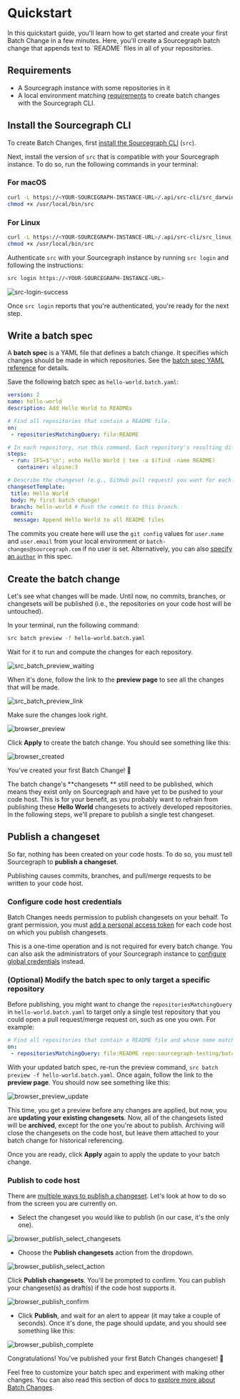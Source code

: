 # Quickstart

<p className=""subtitle>In this quickstart guide, you'll learn how to get started and create your first Batch Change in a few minutes. Here, you'll create a Sourcegraph batch change that appends text to `README` files in all of your repositories.</p>

## Requirements

- A Sourcegraph instance with some repositories in it
- A local environment matching [requirements](/batch-changes/requirements) to create batch changes with the Sourcegraph CLI.

## Install the Sourcegraph CLI

To create Batch Changes, first [install the Sourcegraph CLI](/cli/) (`src`).

Next, install the version of `src` that is compatible with your Sourcegraph instance. To do so, run the following commands in your terminal:

### For macOS

```bash
curl -L https://<YOUR-SOURCEGRAPH-INSTANCE-URL>/.api/src-cli/src_darwin_amd64 -o /usr/local/bin/src
chmod +x /usr/local/bin/src
```

### For Linux

```bash
curl -L https://<YOUR-SOURCEGRAPH-INSTANCE-URL>/.api/src-cli/src_linux_amd64 -o /usr/local/bin/src
chmod +x /usr/local/bin/src
```

Authenticate `src` with your Sourcegraph instance by running `src login` and following the instructions:

```bash
src login https://<YOUR-SOURCEGRAPH-INSTANCE-URL>
```

![src-login-success](https://sourcegraphstatic.com/docs/images/batch_changes/src_login_success.png)

Once `src login` reports that you're authenticated, you're ready for the next step.

## Write a batch spec

A **batch spec** is a YAML file that defines a batch change. It specifies which changes should be made in which repositories. See the [batch spec YAML reference](/batch-changes/batch-spec-yaml-reference) for details.

Save the following batch spec as `hello-world.batch.yaml`:

```yaml
version: 2
name: hello-world
description: Add Hello World to READMEs

# Find all repositories that contain a README file.
on:
 - repositoriesMatchingQuery: file:README

# In each repository, run this command. Each repository's resulting diff is captured.
steps:
 - run: IFS=$'\n'; echo Hello World | tee -a $(find -name README)
   container: alpine:3

# Describe the changeset (e.g., GitHub pull request) you want for each repository.
changesetTemplate:
 title: Hello World
 body: My first batch change!
 branch: hello-world # Push the commit to this branch.
 commit:
  message: Append Hello World to all README files
```

The commits you create here will use the `git config` values for `user.name` and `user.email` from your local environment or `batch-changes@sourcegraph.com` if no user is set. Alternatively, you can also [specify an `author`](/batch-changes/batch-spec-yaml-reference#changesettemplate-commit-author) in this spec.

## Create the batch change

Let's see what changes will be made. Until now, no commits, branches, or changesets will be published (i.e., the repositories on your code host will be untouched).

In your terminal, run the following command:

```bash
src batch preview -f hello-world.batch.yaml
```

Wait for it to run and compute the changes for each repository.

![src_batch_preview_waiting](https://sourcegraphstatic.com/docs/images/batch_changes/quickstart/src_batch_preview_waiting.png)

When it's done, follow the link to the **preview page** to see all the changes that will be made.

![src_batch_preview_link](https://sourcegraphstatic.com/docs/images/batch_changes/quickstart/src_batch_preview_link.png)

Make sure the changes look right.

![browser_preview](https://sourcegraphstatic.com/docs/images/batch_changes/quickstart/browser_preview.png)

Click **Apply** to create the batch change. You should see something like this:

![browser_created](https://sourcegraphstatic.com/docs/images/batch_changes/quickstart/browser_created.png)

You've created your first Batch Change! 🎉

The batch change's **changesets ** still need to be published, which means they exist only on Sourcegraph and have yet to be pushed to your code host. This is for your benefit, as you probably want to refrain from publishing these **Hello World** changesets to actively developed repositories. In the following steps, we'll prepare to publish a single test changeset.

## Publish a changeset

So far, nothing has been created on your code hosts. To do so, you must tell Sourcegraph to **publish a changeset**.

Publishing causes commits, branches, and pull/merge requests to be written to your code host.

### Configure code host credentials

Batch Changes needs permission to publish changesets on your behalf. To grant permission, you must [add a personal access token](/batch-changes/configuring-credentials#personal-access-tokens) for each code host on which you publish changesets.

This is a one-time operation and is not required for every batch change. You can also ask the administrators of your Sourcegraph instance to [configure global credentials](/batch-changes/configuring-credentials#global-service-account-tokens) instead.

### (Optional) Modify the batch spec to only target a specific repository

Before publishing, you might want to change the `repositoriesMatchingQuery` in `hello-world.batch.yaml` to target only a single test repository that you could open a pull request/merge request on, such as one you own. For example:

```yaml
# Find all repositories that contain a README file and whose name matches our test repo.
on:
 - repositoriesMatchingQuery: file:README repo:sourcegraph-testing/batch-changes-test-repo
```

With your updated batch spec, re-run the preview command, `src batch preview -f hello-world.batch.yaml`. Once again, follow the link to the **preview page**. You should now see something like this:

![browser_preview_update](https://sourcegraphstatic.com/docs/images/batch_changes/quickstart/browser_preview_update.png)

This time, you get a preview before any changes are applied, but now, you are **updating your existing changesets**. Now, all of the changesets listed will be **archived**, except for the one you're about to publish. Archiving will close the changesets on the code host, but leave them attached to your batch change for historical referencing.

Once you are ready, click **Apply** again to apply the update to your batch change.

### Publish to code host

There are [multiple ways to publish a changeset](/batch-changes/publishing-changesets#publishing-changesets). Let's look at how to do so from the screen you are currently on.

- Select the changeset you would like to publish (in our case, it's the only one).

![browser_publish_select_changesets](https://sourcegraphstatic.com/docs/images/batch_changes/quickstart/browser_publish_select_changesets.png)

- Choose the **Publish changesets** action from the dropdown.

![browser_publish_select_action](https://sourcegraphstatic.com/docs/images/batch_changes/quickstart/browser_publish_select_action.png)

Click **Publish changesets**. You'll be prompted to confirm. You can publish your changeset(s) as draft(s) if the code host supports it.

![browser_publish_confirm](https://sourcegraphstatic.com/docs/images/batch_changes/quickstart/browser_publish_confirm.png)

- Click **Publish**, and wait for an alert to appear (it may take a couple of seconds). Once it's done, the page should update, and you should see something like this:

![browser_publish_complete](https://sourcegraphstatic.com/docs/images/batch_changes/quickstart/browser_publish_complete.png)

Congratulations! You've published your first Batch Changes changeset! 🎉

Feel free to customize your batch spec and experiment with making other changes. You can also read this section of docs to [explore more about Batch Changes](/batch-changes/).
